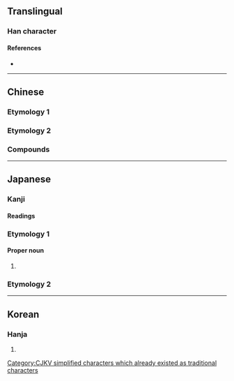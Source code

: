 {{also|莊|圧|庒}}
{{character info}}

==Translingual==
{{stroke order|strokes=6}}
{{Han simplified forms|莊|荘|庄}}

===Han character===
{{Han char|rn=53|rad=广|as=03|sn=6|four=00214|canj=IG|ids=⿸广土}}

====References====
* {{Han ref|kx=0343.180|dkj=09234|dj=0653.050|hdz=20873.050|uh=5E84|ud=24196|bh=C9DC|bd=51676}}

----

==Chinese==

===Etymology 1===
{{zh-see|莊}}

===Etymology 2===
{{zh-see|廡|v}}

===Compounds===
{{zh-der|南庄}}

----

==Japanese==

===Kanji===
{{ja-kanji|grade=n|rs=广03}}

====Readings====
{{ja-readings
|goon=しょう<しやう
|kanon=そう<さう
|kanyoon=ほう
|kun=いなか-, むらざと-
}}

===Etymology 1===
{{ja-kanjitab|しょう|yomi=goon}}

====Proper noun====
{{ja-pos|proper|しょう}}

# {{given name|ja|male|sort=しょう}}

===Etymology 2===
{{ja-kanjitab|しょう|yomi=goon}}
{{ja-see-kango|荘}}

----

==Korean==

===Hanja===
{{ko-hanja|hangeul=[[장]]|rv=jang|mr=chang}}

# {{rfdef|ko|sort=广03}}

[[Category:CJKV simplified characters which already existed as traditional characters]]